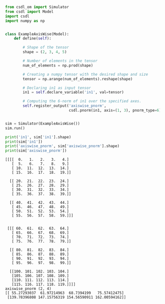 ```py
from csdl_om import Simulator
from csdl import Model
import csdl
import numpy as np


class ExampleAxisWise(Model):
    def define(self):

        # Shape of the tensor
        shape = (2, 3, 4, 5)

        # Number of elements in the tensor
        num_of_elements = np.prod(shape)

        # Creating a numpy tensor with the desired shape and size
        tensor = np.arange(num_of_elements).reshape(shape)

        # Declaring in1 as input tensor
        in1 = self.declare_variable('in1', val=tensor)

        # Computing the 6-norm of in1 over the specified axes.
        self.register_output('axiswise_pnorm',
                             csdl.pnorm(in1, axis=(1, 3), pnorm_type=6))


sim = Simulator(ExampleAxisWise())
sim.run()

print('in1', sim['in1'].shape)
print(sim['in1'])
print('axiswise_pnorm', sim['axiswise_pnorm'].shape)
print(sim['axiswise_pnorm'])
```


```in1 (2, 3, 4, 5)
[[[[  0.   1.   2.   3.   4.]
   [  5.   6.   7.   8.   9.]
   [ 10.  11.  12.  13.  14.]
   [ 15.  16.  17.  18.  19.]]

  [[ 20.  21.  22.  23.  24.]
   [ 25.  26.  27.  28.  29.]
   [ 30.  31.  32.  33.  34.]
   [ 35.  36.  37.  38.  39.]]

  [[ 40.  41.  42.  43.  44.]
   [ 45.  46.  47.  48.  49.]
   [ 50.  51.  52.  53.  54.]
   [ 55.  56.  57.  58.  59.]]]


 [[[ 60.  61.  62.  63.  64.]
   [ 65.  66.  67.  68.  69.]
   [ 70.  71.  72.  73.  74.]
   [ 75.  76.  77.  78.  79.]]

  [[ 80.  81.  82.  83.  84.]
   [ 85.  86.  87.  88.  89.]
   [ 90.  91.  92.  93.  94.]
   [ 95.  96.  97.  98.  99.]]

  [[100. 101. 102. 103. 104.]
   [105. 106. 107. 108. 109.]
   [110. 111. 112. 113. 114.]
   [115. 116. 117. 118. 119.]]]]
axiswise_pnorm (2, 4)
[[ 55.27293037  61.97214963  68.7394199   75.57412475]
 [139.78396808 147.15756319 154.56590911 162.00594162]]
```
